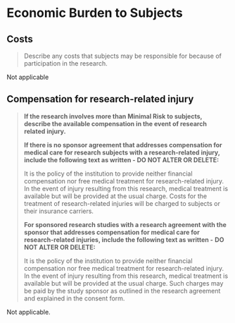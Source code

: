 # Economic Burden to Subjects

## Costs

> Describe any costs that subjects may be responsible for because of
> participation in the research.

Not applicable

## Compensation for research-related injury

> **If the research involves more than Minimal Risk to subjects,
> describe the available compensation in the event of research related
> injury.**
>
> **If there is no sponsor agreement that addresses compensation for
> medical care for research subjects with a research-related injury,
> include the following text as written - DO NOT ALTER OR DELETE:**
>
> It is the policy of the institution to provide neither financial
> compensation nor free medical treatment for research-related injury.
> In the event of injury resulting from this research, medical treatment
> is available but will be provided at the usual charge. Costs for the
> treatment of research-related injuries will be charged to subjects or
> their insurance carriers.
>
> **For sponsored research studies with a research agreement with the
> sponsor that addresses compensation for medical care for
> research-related injuries, include the following text as written -**
> **DO NOT ALTER OR DELETE:**
>
> It is the policy of the institution to provide neither financial
> compensation nor free medical treatment for research-related injury.
> In the event of injury resulting from this research, medical treatment
> is available but will be provided at the usual charge. Such charges
> may be paid by the study sponsor as outlined in the research agreement
> and explained in the consent form.

Not applicable.
